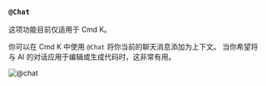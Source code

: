 ### `@Chat`

这项功能目前仅适用于 Cmd K。

你可以在 Cmd K 中使用 `@Chat` 将你当前的聊天消息添加为上下文。
当你希望将与 AI 的对话应用于编辑或生成代码时，这非常有用。

![@chat](https://mintlify.s3-us-west-1.amazonaws.com/cursor/images/context/@chat.png)
